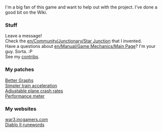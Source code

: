 I'm a big fan of this game and want to help out with the project.  I've done a good bit on the Wiki.

===Stuff===
Leave a message!<br>
Check the [[en/Community/Junctionary/Star Junction]] that I invented.  <br>
Have a questions about [[en/Manual/Game Mechanics/Main Page]]?  I'm your guy.  Sorta. :P<br>
See my [[Special:Contributions/Zojj|contribs]].<br>

===My patches===
[http://www.tt-forums.net/viewtopic.php?t=31984 Better Graphs]<br>
[http://www.tt-forums.net/viewtopic.php?t=31794 Simpler train acceleration]<br>
[http://www.tt-forums.net/viewtopic.php?f=33&t=32202&p=593967#p593967 Adjustable plane crash rates]<br>
[http://www.tt-forums.net/viewtopic.php?f=33&t=33121 Performance meter]<br>

===My websites===
[http://war3.incgamers.com/ war3.incgamers.com]<br>
[http://d2.t-monster.com/runes.php Diablo II runewords]<br>